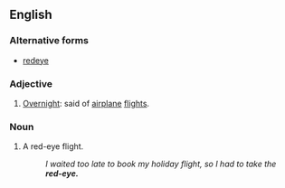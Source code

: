 {{wikipedia|red-eye flight}}
{{wikipedia|dab=Red eye}}

==English==
===Alternative forms===
*[[redeye]]
===Adjective===
{{en-adj|-}}
#{{informal}} [[overnight|Overnight]]: said of [[airplane]] [[flight]]s.
===Noun===
{{en-noun|s}}
#{{informal}} A red-eye flight.
#:''I waited too late to book my holiday flight, so I had to take the '''red-eye.'''''